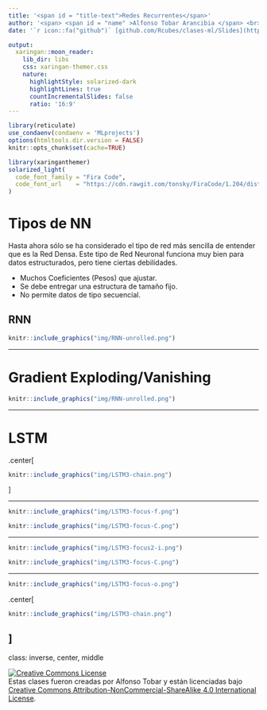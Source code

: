 ```yaml
---
title: '<span id = "title-text">Redes Recurrentes</span>'
author: '<span> <span id = "name" >Alfonso Tobar Arancibia </span> <br><span style = "font-size: 75%;">Data Scientist<br>20-10-2020</span> </span> '
date: '`r icon::fa("github")` [github.com/Rcubes/clases-ml/Slides](https://github.com/Rcubes/clases-ml/tree/master/Slides)'

output:
  xaringan::moon_reader:
    lib_dir: libs
    css: xaringan-themer.css
    nature:
      highlightStyle: solarized-dark
      highlightLines: true
      countIncrementalSlides: false
      ratio: '16:9'
---
```



```r
library(reticulate)
use_condaenv(condaenv = 'MLprojects')
options(htmltools.dir.version = FALSE)
knitr::opts_chunk$set(cache=TRUE)
```

```r
library(xaringanthemer)
solarized_light(
  code_font_family = "Fira Code",
  code_font_url    = "https://cdn.rawgit.com/tonsky/FiraCode/1.204/distr/fira_code.css"
)

```


# Tipos de NN

Hasta ahora sólo se ha considerado el tipo de red más sencilla de entender que es la Red Densa. Este tipo de Red Neuronal funciona muy bien para datos estructurados, pero tiene ciertas debilidades.

* Muchos Coeficientes (Pesos) que ajustar.
* Se debe entregar una estructura de tamaño fijo.
* No permite datos de tipo secuencial. 


## RNN

```r
knitr::include_graphics("img/RNN-unrolled.png")
```


---

# Gradient Exploding/Vanishing

```r
knitr::include_graphics("img/RNN-unrolled.png")
```

---

# LSTM

.center[


```r
knitr::include_graphics("img/LSTM3-chain.png")
```


]

---


```r
knitr::include_graphics("img/LSTM3-focus-f.png")
```

```r
knitr::include_graphics("img/LSTM3-focus-C.png")
```

---

```r
knitr::include_graphics("img/LSTM3-focus2-i.png")
```

```r
knitr::include_graphics("img/LSTM3-focus-C.png")
```
---

```r
knitr::include_graphics("img/LSTM3-focus-o.png")
```
.center[

```r
knitr::include_graphics("img/LSTM3-chain.png")
```
]
---

class: inverse, center, middle

<a rel="license" href="http://creativecommons.org/licenses/by-nc-sa/4.0/"><img alt="Creative Commons License" style="border-width:0" src="https://i.creativecommons.org/l/by-nc-sa/4.0/88x31.png" /></a><br /><span xmlns:dct="http://purl.org/dc/terms/" data-property="dct:title">Estas clases</span> fueron creadas por
<span xmlns:cc="http://creativecommons.org/ns#" data-property="cc:attributionName">Alfonso
Tobar</span> y están licenciadas bajo <a rel="license" href="http://creativecommons.org/licenses/by-nc-sa/4.0/">Creative
Commons Attribution-NonCommercial-ShareAlike 4.0 International
License</a>.










